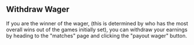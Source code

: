## Withdraw Wager

If you are the winner of the wager, (this is determined by who has the most overall wins out of the games initially set), you can withdraw your earnings by heading to the "matches" page and clicking the "payout wager" button.
